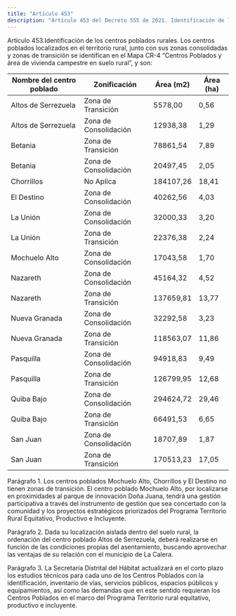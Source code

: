 ```yaml
---
title: "Artículo 453"
description: "Artículo 453 del Decreto 555 de 2021. Identificación de los centros poblados rurales."
---
```


Artículo 453.Identificación de los centros poblados rurales. Los centros poblados localizados en el territorio rural, junto con sus zonas consolidadas y zonas de transición se identifican en el Mapa CR-4 “Centros Poblados y área de vivienda campestre en suelo rural”, y son:
 

| Nombre del centro poblado | Zonificación | Área (m2) | Área (ha) |
| --- | --- | --- | --- |
| Altos de Serrezuela | Zona de Transición | 5578,00 | 0,56 |
| Altos de Serrezuela | Zona de Consolidación | 12938,38 | 1,29 |
| Betania | Zona de Transición | 78861,54 | 7,89 |
| Betania | Zona de Consolidación | 20497,45 | 2,05 |
| Chorrillos | No Aplica | 184107,26 | 18,41 |
| El Destino | Zona de Consolidación | 40262,56 | 4,03 |
| La Unión | Zona de Consolidación | 32000,33 | 3,20 |
| La Unión | Zona de Transición | 22376,38 | 2,24 |
| Mochuelo Alto | Zona de Consolidación | 17043,58 | 1,70 |
| Nazareth | Zona de Consolidación | 45164,32 | 4,52 |
| Nazareth | Zona de Transición | 137659,81 | 13,77 |
| Nueva Granada | Zona de Consolidación | 32292,58 | 3,23 |
| Nueva Granada | Zona de Transición | 118563,07 | 11,86 |
| Pasquilla | Zona de Consolidación | 94918,83 | 9,49 |
| Pasquilla | Zona de Transición | 126799,95 | 12,68 |
| Quiba Bajo | Zona de Consolidación | 294624,72 | 29,46 |
| Quiba Bajo | Zona de Transición | 66491,53 | 6,65 |
| San Juan | Zona de Consolidación | 18707,89 | 1,87 |
| San Juan | Zona de Transición | 170513,23 | 17,05 |


 
Parágrafo 1. Los centros poblados Mochuelo Alto, Chorrillos y El Destino no tienen zonas de transición. El centro poblado Mochuelo Alto, por localizarse en proximidades al parque de innovación Doña Juana, tendrá una gestión participativa a través del instrumento de gestión que sea concertado con la comunidad y los proyectos estratégicos priorizados del Programa Territorio Rural Equitativo, Productivo e Incluyente.
 
Parágrafo 2. Dada su localización aislada dentro del suelo rural, la ordenación del centro poblado Altos de Serrezuela, deberá realizarse en función de las condiciones propias del asentamiento, buscando aprovechar las ventajas de su relación con el municipio de La Calera.
 
Parágrafo 3. La Secretaría Distrital del Hábitat actualizará en el corto plazo los estudios técnicos para cada uno de los Centros Poblados con la identificación, inventario de vías, servicios públicos, espacios públicos y equipamientos, así como las demandas que en este sentido requieran los Centros Poblados en el marco del Programa Territorio rural equitativo, productivo e incluyente.